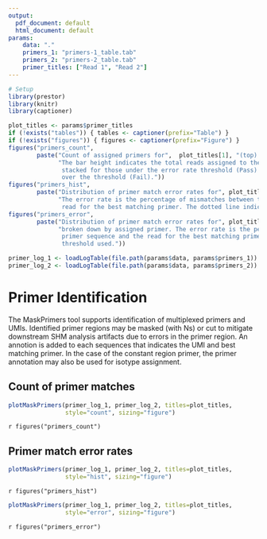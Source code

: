 ```yaml
---
output:
  pdf_document: default
  html_document: default
params:
    data: "."
    primers_1: "primers-1_table.tab"
    primers_2: "primers-2_table.tab"
    primer_titles: ["Read 1", "Read 2"]
---
```


```r
# Setup
library(prestor)
library(knitr)
library(captioner)

plot_titles <- params$primer_titles
if (!exists("tables")) { tables <- captioner(prefix="Table") }
if (!exists("figures")) { figures <- captioner(prefix="Figure") }
figures("primers_count", 
        paste("Count of assigned primers for",  plot_titles[1], "(top) and", plot_titles[2], "(bottom).",
              "The bar height indicates the total reads assigned to the given primer,
               stacked for those under the error rate threshold (Pass) and
               over the threshold (Fail)."))
figures("primers_hist", 
        paste("Distribution of primer match error rates for", plot_titles[1], "(top) and", plot_titles[2], "(bottom).",
              "The error rate is the percentage of mismatches between the primer sequence and the 
               read for the best matching primer. The dotted line indicates the error threshold used."))
figures("primers_error", 
        paste("Distribution of primer match error rates for", plot_titles[1], "(top) and", plot_titles[2], "(bottom),",
              "broken down by assigned primer. The error rate is the percentage of mismatches between the 
               primer sequence and the read for the best matching primer. The dotted line indicates the error
               threshold used."))
```

```r
primer_log_1 <- loadLogTable(file.path(params$data, params$primers_1))
primer_log_2 <- loadLogTable(file.path(params$data, params$primers_2))
```

# Primer Identification

The MaskPrimers tool supports identification of multiplexed primers and UMIs.
Identified primer regions may be masked (with Ns) or cut to mitigate downstream
SHM analysis artifacts due to errors in the primer region. An annotion is added to 
each sequences that indicates the UMI and best matching primer. In the case of
the constant region primer, the primer annotation may also be used for isotype 
assignment.

## Count of primer matches

```r
plotMaskPrimers(primer_log_1, primer_log_2, titles=plot_titles,
                style="count", sizing="figure")
```

`r figures("primers_count")`

## Primer match error rates

```r
plotMaskPrimers(primer_log_1, primer_log_2, titles=plot_titles, 
                style="hist", sizing="figure")
```

`r figures("primers_hist")`

```r
plotMaskPrimers(primer_log_1, primer_log_2, titles=plot_titles, 
                style="error", sizing="figure")
```

`r figures("primers_error")`

